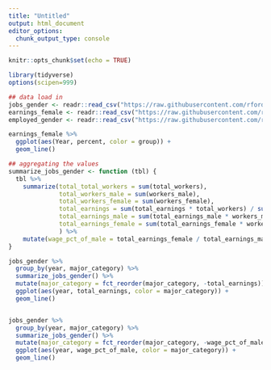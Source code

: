 ```yaml
---
title: "Untitled"
output: html_document
editor_options: 
  chunk_output_type: console
---
```


```r
knitr::opts_chunk$set(echo = TRUE)
```

```r
library(tidyverse)
options(scipen=999)

## data load in
jobs_gender <- readr::read_csv("https://raw.githubusercontent.com/rfordatascience/tidytuesday/master/data/2019/2019-03-05/jobs_gender.csv")
earnings_female <- readr::read_csv("https://raw.githubusercontent.com/rfordatascience/tidytuesday/master/data/2019/2019-03-05/earnings_female.csv") 
employed_gender <- readr::read_csv("https://raw.githubusercontent.com/rfordatascience/tidytuesday/master/data/2019/2019-03-05/employed_gender.csv") 

```

```r
earnings_female %>% 
  ggplot(aes(Year, percent, color = group)) +
  geom_line()
```

```r
## aggregating the values
summarize_jobs_gender <- function (tbl) {
  tbl %>% 
    summarize(total_total_workers = sum(total_workers), 
              total_workers_male = sum(workers_male), 
              total_workers_female = sum(workers_female),
              total_earnings = sum(total_earnings * total_workers) / sum(total_workers), 
              total_earnings_male = sum(total_earnings_male * workers_male, na.rm = T) / sum(workers_male), 
              total_earnings_female = sum(total_earnings_female * workers_female, na.rm = T) / sum(workers_female)
              ) %>% 
    mutate(wage_pct_of_male = total_earnings_female / total_earnings_male)
}

jobs_gender %>% 
  group_by(year, major_category) %>% 
  summarize_jobs_gender() %>% 
  mutate(major_category = fct_reorder(major_category, -total_earnings)) %>% 
  ggplot(aes(year, total_earnings, color = major_category)) + 
  geom_line()


jobs_gender %>% 
  group_by(year, major_category) %>% 
  summarize_jobs_gender() %>%
  mutate(major_category = fct_reorder(major_category, -wage_pct_of_male)) %>% 
  ggplot(aes(year, wage_pct_of_male, color = major_category)) +
  geom_line()
  
```

